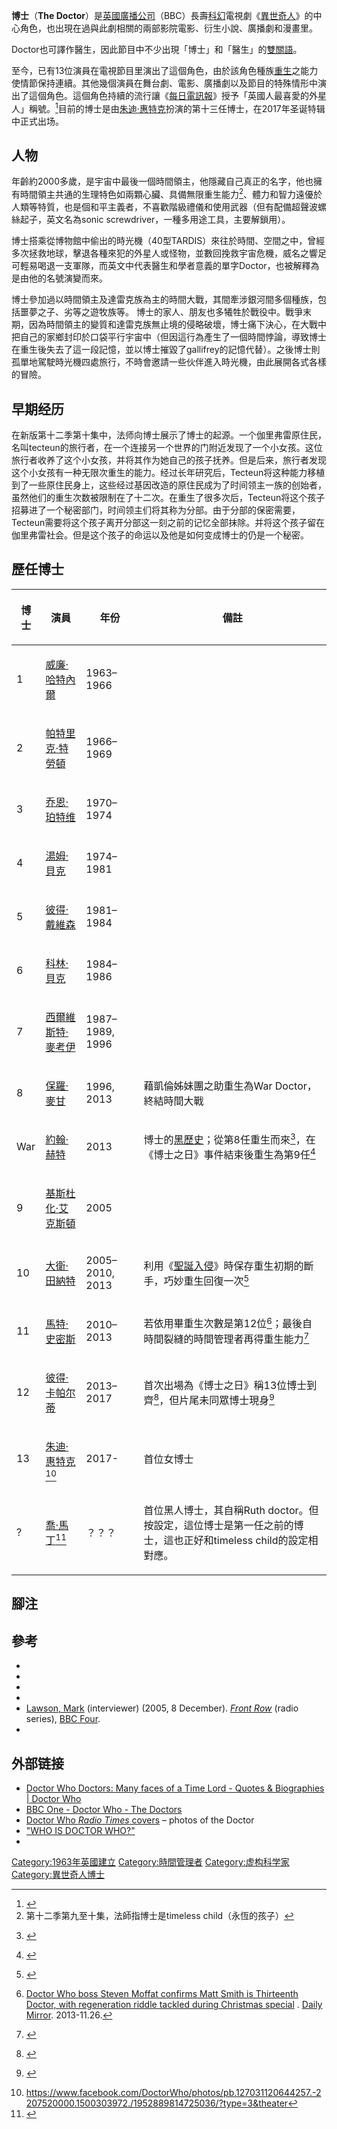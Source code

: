{{Expand English|Doctor (Doctor Who)|tpercent=10}}{{noteTA|G1=Show|G2=Doctor Who}}
{{About|英国广播公司制作的电视剧“神秘博士”中的角色“博士”|此电视剧|神秘博士|当前博士的饰演者|朱迪·惠特克}}
{{Infobox character
| name = 博士
| series = 《神秘博士》
| image = 
<imagemap>
File:Versions of the Doctor.jpg|275px|The twelve faces of the Doctor
rect 0 0 124 198 [[William_Hartnell|William Hartnell (First Doctor)]]
rect 124 0 248 198 [[Patrick_Troughton|Patrick Troughton (Second Doctor)]]
rect 248 0 372 198 [[Jon_Pertwee|Jon Pertwee (Third Doctor)]]
rect 372 0 496 198 [[Tom_Baker|Tom Baker (Fourth Doctor)]]

rect 0 198 124 396 [[Peter_Davison|Peter Davison (Fifth Doctor)]]
rect 124 198 248 396 [[Colin_Baker|Colin Baker (Sixth Doctor)]]
rect 248 198 372 396 [[Sylvester_McCoy|Sylvester McCoy (Seventh Doctor)]]
rect 372 198 496 396 [[Paul_McGann|Paul McGann (Eighth Doctor)]]

rect 0 396 124 594 [[Christopher_Eccleston|Christopher Eccleston (Ninth Doctor)]]
rect 124 396 248 594 [[David_Tennant|David Tennant (Tenth Doctor)]]
rect 248 396 372 594 [[Matt_Smith_(actor)|Matt Smith (Eleventh Doctor)]]
rect 372 396 496 594 [[Peter_Capaldi|Peter Capaldi (Twelfth Doctor)]]
</imagemap>
| caption = 由上至下，由左至右，每个系列“博士”的不同扮演者。
| first         = ''{{tsl|en|An Unearthly Child|一個神秘的孩子}}''
| creator       = {{tsl|en|Sydney Newman|雪梨·紐曼}}
| portrayer     = [[#歷任博士|歷任博士]]
| info-hdr      = 人物传记
| species       = [[时间领主|时间领主]]
| lbl21         = 故乡星球
| data21        = {{tsl|en|Gallifrey}}
| lbl22         = 化身
| data22        = {{flatlist|
*{{tsl|en|First Doctor|第一任博士}}
*{{tsl|en|Second Doctor|第二任博士}}
*{{tsl|en|Third Doctor|第三任博士}}
*{{tsl|en|Fourth Doctor|第四任博士}}
*{{tsl|en|Fifth Doctor|第五任博士}}
*{{tsl|en|Sixth Doctor|第六任博士}}
*{{tsl|en|Seventh Doctor|第七任博士}}
*{{tsl|en|Eighth Doctor|第八任博士}}
*{{tsl|en|War Doctor|戰爭博士}}
*[[第九任博士|第九任博士]]
*{{tsl|en|Tenth Doctor|第十任博士}}
*{{tsl|en|Eleventh Doctor|第十一任博士}}
*{{tsl|en|Twelfth Doctor|第十二任博士}}
*[[第十三任博士|第十三任博士]]
}}
}}
'''博士'''（'''The Doctor'''）是[[英國廣播公司|英國廣播公司]]（BBC）長壽[[科幻|科幻]]電視劇《[[異世奇人|異世奇人]]》的中心角色，也出現在過與此劇相關的兩部影院電影、衍生小說、廣播劇和漫畫里。

Doctor也可譯作醫生，因此節目中不少出現「博士」和「醫生」的[[雙關語|雙關語]]。

至今，已有13位演員在電視節目里演出了這個角色，由於該角色種族[[重生_(異世奇人)|重生]]之能力使情節保持連續。其他幾個演員在舞台劇、電影、廣播劇以及節目的特殊情形中演出了這個角色。這個角色持續的流行讓《[[每日電訊報|每日電訊報]]》授予「英國人最喜愛的外星人」稱號。<ref name="telegraph">{{cite news |title=Dr Who profile: Britain's favourite alien |url=http://www.telegraph.co.uk/news/newstopics/profiles/2241353/Dr-Who-profile-Britain's-favourite-alien.html |work=Daily Telegraph |location=UK |date=4 July 2008 |accessdate=4 July 2008 |archive-date=2008-08-21 |archive-url=https://web.archive.org/web/20080821015813/http://www.telegraph.co.uk/news/newstopics/profiles/2241353/Dr-Who-profile-Britain%27s-favourite-alien.html |dead-url=yes }}</ref>目前的博士是由[[朱迪·惠特克|朱迪·惠特克]]扮演的第十三任博士，在2017年圣诞特辑中正式出场。

== 人物 ==
年齡約2000多歲，是宇宙中最後一個時間領主，他隱藏自己真正的名字，他也擁有時間領主共通的生理特色如兩顆心臟、具備無限重生能力<ref>第十二季第九至十集，法師指博士是timeless child（永恆的孩子）</ref>、體力和智力遠優於人類等特質，也是個和平主義者，不喜歡階級禮儀和使用武器（但有配備超聲波螺絲起子，英文名為sonic screwdriver，一種多用途工具，主要解鎖用）。

博士搭乘從博物館中偷出的時光機（40型TARDIS）來往於時間、空間之中，曾經多次拯救地球，擊退各種來犯的外星人或怪物，並數回挽救宇宙危機，威名之響足可輕易喝退一支軍隊，而英文中代表醫生和學者意義的單字Doctor，也被解釋為是由他的名號演變而來。

博士參加過以時間領主及達雷克族為主的時間大戰，其間牽涉銀河間多個種族，包括噩夢之子、劣等之遊牧族等。 博士的家人、朋友也多犧牲於戰役中。戰爭末期，因為時間領主的變質和達雷克族無止境的侵略破壞，博士痛下決心，在大戰中把自己的家鄉封印於口袋平行宇宙中（但因這行為產生了一個時間悖論，導致博士在重生後失去了這一段記憶，並以博士摧毀了gallifrey的記憶代替）。之後博士則孤單地駕駛時光機四處旅行，不時會邀請一些伙伴進入時光機，由此展開各式各樣的冒險。
== 早期经历 ==
在新版第十二季第十集中，法师向博士展示了博士的起源。一个伽里弗雷原住民，名叫tecteun的旅行者，在一个连接另一个世界的门附近发现了一个小女孩。这位旅行者收养了这个小女孩，并将其作为她自己的孩子抚养。但是后来，旅行者发现这个小女孩有一种无限次重生的能力。经过长年研究后，Tecteun将这种能力移植到了一些原住民身上，这些经过基因改造的原住民成为了时间领主一族的创始者，虽然他们的重生次数被限制在了十二次。在重生了很多次后，Tecteun将这个孩子招募进了一个秘密部门，时间领主们将其称为分部。由于分部的保密需要，Tecteun需要将这个孩子离开分部这一刻之前的记忆全部抹除。并将这个孩子留在伽里弗雷社会。但是这个孩子的命运以及他是如何变成博士的仍是一个秘密。

== 歷任博士 ==
{| class="wikitable"
|-
! 博士 !! 演員 !! 年份!! 備註
|-
| 1 || [[威廉·哈特內爾|威廉·哈特內爾]] || 1963–1966|| 
|-
| 2 || [[帕特里克·特勞頓|帕特里克·特勞頓]] || 1966–1969|| 
|-
| 3 || [[乔恩·珀特维|乔恩·珀特维]] || 1970–1974|| 
|-
| 4 || [[湯姆·貝克|湯姆·貝克]] || 1974–1981|| 
|-
| 5 || [[彼得·戴維森|彼得·戴維森]] || 1981–1984|| 
|-
| 6||[[科林·貝克|科林·貝克]] || 1984–1986|| 
|-
|7 || [[西爾維斯特·麥考伊|西爾維斯特·麥考伊]] || 1987–1989, 1996|| 
|-
| 8 || [[保羅·麥甘|保羅·麥甘]] || 1996, 2013||藉凱倫姊妹團之助重生為War Doctor，終結時間大戰
|-
| War || [[約翰·赫特|約翰·赫特]] || 2013 || 博士的[[黑歷史|黑歷史]]；從第8任重生而來<ref>{{cite video | people=  | date= 2014-08-31 | title= Eighth Doctor Regenerates into War Doctor - Paul McGann to John Hurt - Doctor Who - BBC | url= https://www.youtube.com/watch?v=ylI5ZrmkkOM | medium=  | publisher= {{youtube|u=doctorwho|Doctor Who}} | location=  | accessdate=  | accessmonth=  | accessyear=  | time=  | quote=  | language=  | archive-date= 2020-11-07 | archive-url= https://web.archive.org/web/20201107045148/https://www.youtube.com/watch?v=ylI5ZrmkkOM | dead-url= no }} {{Wayback|url=https://www.youtube.com/watch?v=ylI5ZrmkkOM |date=20201107045148 }}</ref>，在《博士之日》事件結束後重生為第9任<ref>{{cite video | people=  | date= 2014-08-30 | title= The War Doctor Regenerates - John Hurt to Christopher Eccleston - The Day of the Doctor - BBC | url= https://www.youtube.com/watch?v=yDYSiERa50s | medium=  | publisher= {{youtube|u=doctorwho|Doctor Who}} | location=  | accessdate=  | accessmonth=  | accessyear=  | time=  | quote=  | language=  | archive-date= 2020-11-22 | archive-url= https://web.archive.org/web/20201122133557/https://www.youtube.com/watch?v=yDYSiERa50s | dead-url= no }} {{Wayback|url=https://www.youtube.com/watch?v=yDYSiERa50s |date=20201122133557 }}</ref>
|-
| 9 || [[基斯杜化·艾克斯頓|基斯杜化·艾克斯頓]] || 2005 ||
|-
| 10 || [[大衛·田納特|大衛·田納特]] || 2005–2010, 2013 ||利用《[[聖誕入侵|聖誕入侵]]》時保存重生初期的斷手，巧妙重生回復一次<ref>{{cite video | people=  | date= 2014-08-28 | title= The Tenth Doctor Regenerates...into the Tenth Doctor - Doctor Who - The Stolen Earth - BBC | url= https://www.youtube.com/watch?v=DlyLAtgjQGw | medium=  | publisher= {{youtube|u=doctorwho|Doctor Who}} | location=  | accessdate=  | accessmonth=  | accessyear=  | time=  | quote=  | language=  | archive-date= 2020-11-21 | archive-url= https://web.archive.org/web/20201121183249/https://www.youtube.com/watch?v=DlyLAtgjQGw | dead-url= no }} {{Wayback|url=https://www.youtube.com/watch?v=DlyLAtgjQGw |date=20201121183249 }}</ref>
|-
| 11 || [[馬特·史密斯|馬特·史密斯]] || 2010–2013||若依用畢重生次數是第12位<ref>[http://www.mirror.co.uk/tv/tv-news/doctor-who-christmas-spoilers-matt-2847509 Doctor Who boss Steven Moffat confirms Matt Smith is Thirteenth Doctor, with regeneration riddle tackled during Christmas special] {{Wayback|url=http://www.mirror.co.uk/tv/tv-news/doctor-who-christmas-spoilers-matt-2847509 |date=20201111172624 }}. [[每日镜报|Daily Mirror]]. 2013-11.26.</ref>；最後自時間裂縫的時間管理者再得重生能力<ref>{{cite video | people=  | date= 2015-01-03 | title= Breaking The Rules of Regeneration - Doctor Who - The Time of the Doctor - BBC | url= https://www.youtube.com/watch?v=6AxCoMbiZfk | medium=  | publisher= {{youtube|u=doctorwho|Doctor Who}} | location=  | accessdate=  | accessmonth=  | accessyear=  | time=  | quote=  | language=  | archive-date= 2020-11-01 | archive-url= https://web.archive.org/web/20201101235000/https://www.youtube.com/watch?v=6AxCoMbiZfk | dead-url= no }} {{Wayback|url=https://www.youtube.com/watch?v=6AxCoMbiZfk |date=20201101235000 }}</ref>
|-
| 12 || [[彼得·卡帕尔蒂|彼得·卡帕尔蒂]] || 2013–2017 ||首次出場為《博士之日》稱13位博士到齊<ref>{{cite video | people=  | date= 2014-08-22 | title= No sir, all THIRTEEN! - Peter Capaldi's 1st Scene as Twelfth Doctor - The Day of the Doctor - BBC | url= https://www.youtube.com/watch?v=0e71KWwE5Fk | medium=  | publisher= {{youtube|u=doctorwho|Doctor Who}} | location=  | accessdate=  | accessmonth=  | accessyear=  | time=  | quote=  | language=  | archive-date= 2016-04-14 | archive-url= https://web.archive.org/web/20160414225110/https://www.youtube.com/watch?v=0e71KWwE5Fk | dead-url= no }} {{Wayback|url=https://www.youtube.com/watch?v=0e71KWwE5Fk |date=20160414225110 }}</ref>，但片尾未同眾博士現身<ref>{{cite video | people=  | date= 2014-09-28 | title= Twelve Doctors Stand Together - The Doctor Dreams - Doctor Who - The Day of the Doctor - BBC | url= https://www.youtube.com/watch?v=RIler8iKMPE | medium=  | publisher= {{youtube|u=doctorwho|Doctor Who}} | location=  | accessdate=  | accessmonth=  | accessyear=  | time=  | quote=  | language=  | archive-date= 2020-11-21 | archive-url= https://web.archive.org/web/20201121060023/https://www.youtube.com/watch?v=RIler8iKMPE | dead-url= no }} {{Wayback|url=https://www.youtube.com/watch?v=RIler8iKMPE |date=20201121060023 }}</ref>
|-
| 13 || [[朱迪·惠特克|朱迪·惠特克]]<ref>https://www.facebook.com/DoctorWho/photos/pb.127031120644257.-2207520000.1500303972./1952889814725036/?type=3&theater</ref> || 2017- ||首位女博士
|-
| ? || [[喬·馬丁|喬·馬丁]]<ref>{{Cite web |url=https://edition.cnn.com/2020/01/27/entertainment/doctor-who-black-woman-jo-martin-trnd/index.html |title=存档副本 |access-date=2020-01-28 |archive-date=2020-11-25 |archive-url=https://web.archive.org/web/20201125033333/https://edition.cnn.com/2020/01/27/entertainment/doctor-who-black-woman-jo-martin-trnd/index.html |dead-url=no }}</ref> || ？？？ ||首位黑人博士，其自稱Ruth doctor。但按設定，這位博士是第一任之前的博士，這也正好和timeless child的設定相對應。
|}

==腳注==
{{Reflist|colwidth=30em}}

==參考==
{{Refbegin}}
*{{Cite book
|author=[[Paul_Cornell|Cornell, Paul]], [[Martin_Day|Martin Day]] and [[Keith_Topping|Keith Topping]]
|year=1995
|title=[[The_Discontinuity_Guide|The Discontinuity Guide]]
|location=London, UK
|publisher=Doctor Who Books
|isbn=0-426-20442-5
}}
*{{Cite book
 | author=[[David_J._Howe|Howe, David J]], [[Mark_Stammers|Stammers, Mark]] & [[Stephen_James_Walker|Walker, Stephen James]]
 | year = 1996
 | title = Doctor Who: The Eighties
 | edition = 1st
 | location = London, UK
 | publisher=[[Virgin_Publishing|Virgin Publishing]]
 | isbn = 1-85227-680-0
 }}
*{{Cite book
 | author=Howe, David J & Walker, Stephen James
 | year = 1998
 | title = Doctor Who: The Television Companion
 | edition = 1st
 | location = London
 | publisher=[[BBC_Books|BBC Books]]
 | isbn = 0-563-40588-0
 }}
*{{Cite book
 | author=Howe, David J & Walker, Stephen James
 | year = 2003
 | title = The Television Companion: The Unofficial and Unauthorised Guide to DOCTOR WHO
 | edition = 2nd
 | location = Surrey, UK
 | publisher=[[Telos_Publishing_Ltd.|Telos Publishing Ltd.]]
 | isbn = 1-903-88951-0
 }}
*[[Mark_Lawson|Lawson, Mark]] (interviewer) (2005, 8 December). ''[[Front_Row_(radio)|Front Row]]'' (radio series), [[BBC_Four|BBC Four]].
*{{Cite book
 | first=Lance
 | last=Parkin
 | authorlink=Lance Parkin
 | editor=Additional material by [[Lars_Pearson|Lars Pearson]]
 | year=2006
 | title=AHistory: An Unauthorised History of the Doctor Who Universe
 | url=https://archive.org/details/ahistoryunauthor0000park
 | publisher=Mad Norwegian Press
 | location=Des Moines
 | isbn=0-9725959-9-6
 }}
{{Refend}}

== 外部链接 ==
{{TardisIndexFile|The Doctor}}
*[http://www.doctorwho.tv/50-years/doctors Doctor Who Doctors: Many faces of a Time Lord - Quotes & Biographies | Doctor Who] {{Wayback|url=http://www.doctorwho.tv/50-years/doctors |date=20180509051831 }}
*[http://www.bbc.co.uk/programmes/articles/26lPl8SMrCtDvM3k3H9nLW2/the-doctors BBC One - Doctor Who - The Doctors] {{Wayback|url=http://www.bbc.co.uk/programmes/articles/26lPl8SMrCtDvM3k3H9nLW2/the-doctors |date=20210102072032 }}
*[https://web.archive.org/web/20070626181645/http://www.radiotimes.com/content/features/galleries/doctorwhocovers/06/ Doctor Who ''Radio Times'' covers] – photos of the Doctor
*[http://www.whoisdoctorwho.co.uk "WHO IS DOCTOR WHO?"]{{Wayback|url=http://www.whoisdoctorwho.co.uk/ |date=20111129220309 }}
*{{imdb character|0009587|The Doctor}}

{{Doctor Who}}
{{Doctor Who actors}}

[[Category:1963年英國建立|Category:1963年英國建立]]
[[Category:時間管理者|Category:時間管理者]]
[[Category:虚构科学家|Category:虚构科学家]]
[[Category:異世奇人博士|Category:異世奇人博士]]